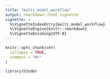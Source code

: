 ```yaml
---
title: "multi_model_workflow"
output: rmarkdown::html_vignette
vignette: >
  %\VignetteIndexEntry{multi_model_workflow}
  %\VignetteEngine{knitr::rmarkdown}
  %\VignetteEncoding{UTF-8}
---
```


```r
knitr::opts_chunk$set(
  collapse = TRUE,
  comment = "#>"
)
```

```r
library(h3sdm)
```
